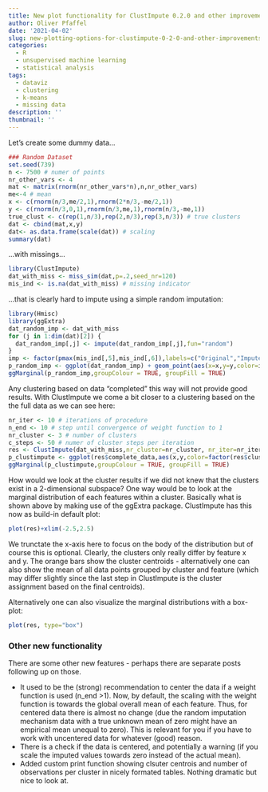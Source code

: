 ```yaml
---
title: New plot functionality for ClustImpute 0.2.0 and other improvements
author: Oliver Pfaffel
date: '2021-04-02'
slug: new-plotting-options-for-clustimpute-0-2-0-and-other-improvements
categories:
  - R
  - unsupervised machine learning
  - statistical analysis
tags:
  - dataviz
  - clustering
  - k-means
  - missing data
description: ''
thumbnail: ''
---
```


Let's create some dummy data...

```r
### Random Dataset
set.seed(739)
n <- 7500 # numer of points
nr_other_vars <- 4
mat <- matrix(rnorm(nr_other_vars*n),n,nr_other_vars)
me<-4 # mean
x <- c(rnorm(n/3,me/2,1),rnorm(2*n/3,-me/2,1)) 
y <- c(rnorm(n/3,0,1),rnorm(n/3,me,1),rnorm(n/3,-me,1))
true_clust <- c(rep(1,n/3),rep(2,n/3),rep(3,n/3)) # true clusters
dat <- cbind(mat,x,y)
dat<- as.data.frame(scale(dat)) # scaling
summary(dat)
```

...with missings...

```r
library(ClustImpute)
dat_with_miss <- miss_sim(dat,p=.2,seed_nr=120)
mis_ind <- is.na(dat_with_miss) # missing indicator
```


...that is clearly hard to impute using a simple random imputation:

```r
library(Hmisc)
library(ggExtra)
dat_random_imp <- dat_with_miss
for (j in 1:dim(dat)[2]) {
  dat_random_imp[,j] <- impute(dat_random_imp[,j],fun="random")
}
imp <- factor(pmax(mis_ind[,5],mis_ind[,6]),labels=c("Original","Imputed")) # point is imputed if x or y is imputed
p_random_imp <- ggplot(dat_random_imp) + geom_point(aes(x=x,y=y,color=imp))
ggMarginal(p_random_imp,groupColour = TRUE, groupFill = TRUE)
```

Any clustering based on data "completed" this way will not provide good results. With ClustImpute we come a bit closer to a clustering based on the the full data as we can see here:

```r
nr_iter <- 10 # iterations of procedure
n_end <- 10 # step until convergence of weight function to 1
nr_cluster <- 3 # number of clusters
c_steps <- 50 # numer of cluster steps per iteration
res <- ClustImpute(dat_with_miss,nr_cluster=nr_cluster, nr_iter=nr_iter, c_steps=c_steps, n_end=n_end) 
p_clustimpute <- ggplot(res$complete_data,aes(x,y,color=factor(res$clusters))) + geom_point()
ggMarginal(p_clustimpute,groupColour = TRUE, groupFill = TRUE)
```

How would we look at the cluster results if we did not knew that the clusters exist in a 2-dimensional subspace? One way would be to look at the marginal distribution of each features within a cluster. Basically what is shown above by making use of the ggExtra package. ClustImpute has this now as build-in default plot:

```r
plot(res)+xlim(-2.5,2.5)
```

We trunctate the x-axis here to focus on the body of the distribution but of course this is optional. Clearly, the clusters only really differ by feature x and y. The orange bars show the cluster centroids - alternatively one can also show the mean of all data points grouped by cluster and feature (which may differ slightly since the last step in ClustImpute is the cluster assignment based on the final centroids).

Alternatively one can also visualize the marginal distributions with a box-plot:

```r
plot(res, type="box")
```

### Other new functionality

There are some other new features - perhaps there are separate posts following up on those.

* It used to be the (strong) recommendation to center the data if a weight function is used (n_end >1). Now, by default, the scaling with the weight function is towards the global overall mean of each feature. Thus, for centered data there is almost no change (due the random imputation mechanism data with a true unknown mean of zero might have an empirical mean unequal to zero). This is relevant for you if you have to work with uncentered data for whatever (good) reason.
* There is a check if the data is centered, and potentially a warning (if you scale the imputed values towards zero instead of the actual mean).
* Added custom print function showing clsuter centrois and number of observations per cluster in nicely formated tables. Nothing dramatic but nice to look at.

